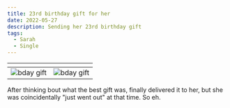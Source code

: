 ```yaml
---
title: 23rd birthday gift for her
date: 2022-05-27
description: Sending her 23rd birthday gift
tags:
  - Sarah
  - Single
---
```


| <!-- -->    | <!-- -->    |
|-------------|-------------|
| ![bday gift](/gift-1.jpg) | ![bday gift](/gift-2.jpg) |

After thinking bout what the best gift was, finally delivered it to her, but she was coincidentally "just went out" at that time. So eh.